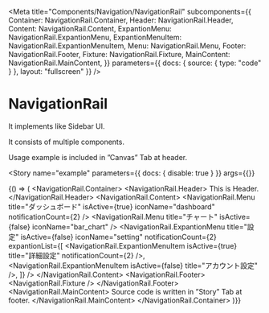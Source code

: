 
<Meta
  title="Components/Navigation/NavigationRail"
  subcomponents={{
    Container: NavigationRail.Container,
    Header: NavigationRail.Header,
    Content: NavigationRail.Content,
    ExpantionMenu: NavigationRail.ExpantionMenu,
    ExpantionMenuItem: NavigationRail.ExpantionMenuItem,
    Menu: NavigationRail.Menu,
    Footer: NavigationRail.Footer,
    Fixture: NavigationRail.Fixture,
    MainContent: NavigationRail.MainContent,
  }}
  parameters={{
    docs: { source: { type: "code" } },
    layout: "fullscreen"
  }}
/>

# NavigationRail

It implements like Sidebar UI.

It consists of multiple components.

Usage example is included in &rdquo;Canvas&rdquo; Tab at header.

<ArgsTable of={NavigationRail} />

<Story
  name="example"
  parameters={{ docs: { disable: true } }}
  args={{}}
>
  {() => (
    <NavigationRail.Container>
      <NavigationRail>
        <NavigationRail.Header>
          This is Header.
        </NavigationRail.Header>
        <NavigationRail.Content>
          <NavigationRail.Menu
            title="ダッシュボード"
            isActive={true}
            iconName="dashboard"
            notificationCount={2}
          />
          <NavigationRail.Menu
            title="チャート"
            isActive={false}
            iconName="bar_chart"
          />
          <NavigationRail.ExpantionMenu
            title="設定"
            isActive={false}
            iconName="setting"
            notificationCount={2}
            expantionList={[
              <NavigationRail.ExpantionMenuItem
                isActive={true}
                title="詳細設定"
                notificationCount={2}
              />,
              <NavigationRail.ExpantionMenuItem
                isActive={false}
                title="アカウント設定"
              />,
            ]}
          />
        </NavigationRail.Content>
        <NavigationRail.Footer>
          <NavigationRail.Fixture />
        </NavigationRail.Footer>
      </NavigationRail>
      <NavigationRail.MainContent>
        Source code is written in &rdquo;Story&rdquo; Tab at footer.
      </NavigationRail.MainContent>
    </NavigationRail.Container>
  )}}
</Story>
